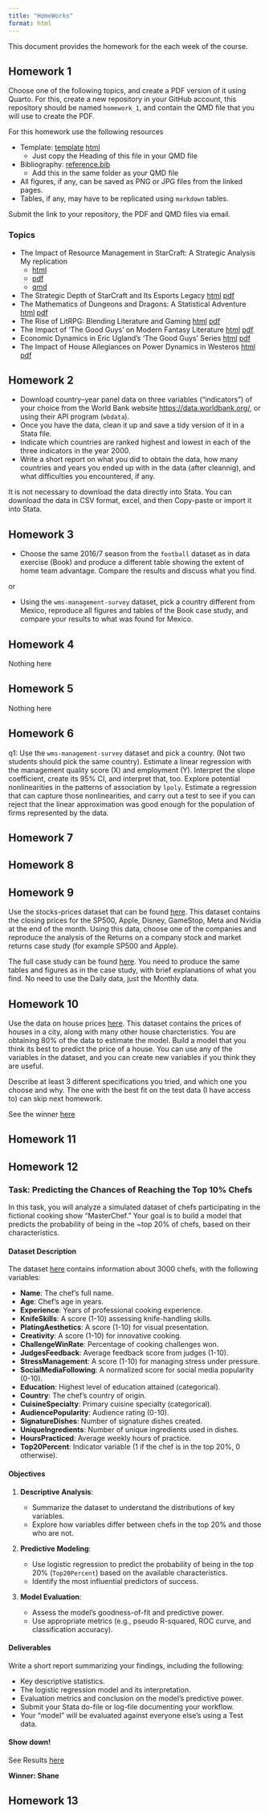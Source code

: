 ```yaml
---
title: "HomeWorks"
format: html
---
```


This document provides the homework for the each week of the course.  

## Homework 1 {#hw01}

Choose one of the following topics, and create a PDF version of it using Quarto. For this, create a new repository in your GitHub account, this repository should be named `homework_1`, and contain the QMD file that you will use to create the PDF.

For this homework use the following resources

 - Template: [template](hw-material/pdf-template.txt) [html](hw-material/pdf-template.html)
   - Just copy the Heading of this file in your QMD file
 - Bibliography: [reference.bib](hw-material/references.bib)
   - Add this in the same folder as your QMD file
 - All figures, if any, can be saved as PNG or JPG files from the linked pages.
 - Tables, if any, may have to be replicated using `markdown` tables.

Submit the link to your repository, the PDF and QMD files via email.
  
### Topics

- The Impact of Resource Management in StarCraft: A Strategic Analysis 
  My replication
  - [html](hw-material/report1.html) 
  - [pdf](hw-material/report1.pdf)
  - [qmd](hw-material/report1-example.qmd)
- The Strategic Depth of StarCraft and Its Esports Legacy [html](hw-material/report2.html) [pdf](hw-material/report2.pdf)
- The Mathematics of Dungeons and Dragons: A Statistical Adventure [html](hw-material/report3.html) [pdf](hw-material/report3.pdf)
- The Rise of LitRPG: Blending Literature and Gaming [html](hw-material/report4.html) [pdf](hw-material/report4.pdf)
- The Impact of 'The Good Guys' on Modern Fantasy Literature [html](hw-material/report5.html) [pdf](hw-material/report5.pdf)
- Economic Dynamics in Eric Ugland's 'The Good Guys' Series [html](hw-material/report6.html) [pdf](hw-material/report6.pdf)
- The Impact of House Allegiances on Power Dynamics in Westeros [html](hw-material/report7.html) [pdf](hw-material/report7.pdf)

## Homework 2 {#hw02}

- Download country–year panel data on three variables (“indicators”) of your choice from the
World Bank website <https://data.worldbank.org/>, or using their API program (`wbdata`). 
- Once you have the data, clean it up and save a tidy version of it in a Stata file.
- Indicate which countries are ranked highest and lowest in each of the three indicators in the year 2000.
- Write a short report on what you did to obtain the data, how many countries and years you ended up with in the data (after cleannig), and what difficulties you encountered, if any. 

It is not necessary to download the data directly into Stata. You can download the data in CSV format, excel, and then Copy-paste or import it into Stata.

## Homework 3 {#hw03}

- Choose the same 2016/7 season from the `football` dataset as in data exercise (Book) and produce
a different table showing the extent of home team advantage. Compare the results and discuss what you find. 

or

- Using the `wms-management-survey` dataset, pick a country different from Mexico, reproduce all
figures and tables of the Book case study, and compare your results to what was found for Mexico.

## Homework 4 {#hw04}

Nothing here

## Homework 5 {#hw05}

Nothing here

## Homework 6 {#hw06}

q1: Use the `wms-management-survey` dataset and pick a country. (Not two students should pick the same country). Estimate a linear regression with the management quality score (X) and employment (Y). Interpret the slope coefficient, create its 95% CI, and interpret that, too. Explore potential nonlinearities in the patterns of association by `lpoly`. Estimate a regression that can capture those nonlinearities, and carry out a test to see if you can reject that the linear approximation was good enough for the population of firms represented by the data.


## Homework 7 {#hw07}

## Homework 8 {#hw08}

## Homework 9 {#hw09}


Use the stocks-prices dataset that can be found [here](stock_prices.dta). This dataset contains the closing prices for the SP500, Apple, Disney, GameStop, Meta and Nvidia at the end of the month. Using this data, choose one of the companies and reproduce the analysis of the Returns on a company stock and market returns case study (for example SP500 and Apple).

The full case study can be found [here](case_study_returns.pdf). You need to produce the same tables and figures as in the case study, with brief explanations of what you find. No need to use the Daily data, just the Monthly data.


## Homework 10 {#hw10}

Use the data on house prices [here](hhprice_train.dta). This dataset contains the prices of houses in a city, along with many other house charcteristics. You are obtaining 80% of the data to estimate the model. Build a model that you think its best to predict the price of a house. You can use any of the variables in the dataset, and you can create new variables if you think they are useful.

Describe at least 3 different specifications you tried, and which one you choose and why. The one with the best fit on the test data (I have access to) can skip next homework.

See the winner [here](hw10/hw10_ranking.html)

## Homework 11 {#hw11}

## Homework 12 {#hw12}

### Task: Predicting the Chances of Reaching the Top 10% Chefs

In this task, you will analyze a simulated dataset of chefs participating in the fictional cooking show "MasterChef." Your goal is to build a model that predicts the probability of being in the ~top 20% of chefs, based on their characteristics.

#### Dataset Description   

The dataset [here](master_chef_test.dta) contains information about 3000 chefs, with the following variables:

- **Name**: The chef's full name.
- **Age**: Chef's age in years.
- **Experience**: Years of professional cooking experience.
- **KnifeSkills**: A score (1-10) assessing knife-handling skills.
- **PlatingAesthetics**: A score (1-10) for visual presentation.
- **Creativity**: A score (1-10) for innovative cooking.
- **ChallengeWinRate**: Percentage of cooking challenges won.
- **JudgesFeedback**: Average feedback score from judges (1-10).
- **StressManagement**: A score (1-10) for managing stress under pressure.
- **SocialMediaFollowing**: A normalized score for social media popularity (0-10).
- **Education**: Highest level of education attained (categorical).
- **Country**: The chef's country of origin.
- **CuisineSpecialty**: Primary cuisine specialty (categorical).
- **AudiencePopularity**: Audience rating (0-10).
- **SignatureDishes**: Number of signature dishes created.
- **UniqueIngredients**: Number of unique ingredients used in dishes.
- **HoursPracticed**: Average weekly hours of practice.
- **Top20Percent**: Indicator variable (1 if the chef is in the top 20%, 0 otherwise).

#### Objectives

1. **Descriptive Analysis**:
 
   - Summarize the dataset to understand the distributions of key variables.
   - Explore how variables differ between chefs in the top 20% and those who are not.

2. **Predictive Modeling**:
 
   - Use logistic regression to predict the probability of being in the top 20% (`Top20Percent`) based on the available characteristics.
   - Identify the most influential predictors of success.

3. **Model Evaluation**:
   - Assess the model's goodness-of-fit and predictive power.
   - Use appropriate metrics (e.g., pseudo R-squared, ROC curve, and classification accuracy).

#### Deliverables

Write a short report summarizing your findings, including the following:

- Key descriptive statistics. 
- The logistic regression model and its interpretation.
- Evaluation metrics and conclusion on the model’s predictive power.
- Submit your Stata do-file or log-file documenting your workflow.
- Your "model" will be evaluated against everyone else's using a Test data.

#### Show down!

See Results [here](bump_chart.html){.external}

**Winner: Shane**

## Homework 13 {#hw13}
